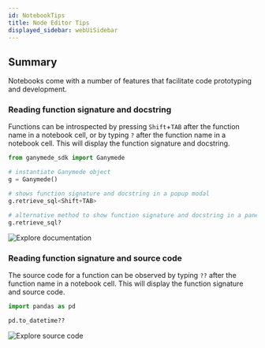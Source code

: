 ```yaml
---
id: NotebookTips
title: Node Editor Tips
displayed_sidebar: webUiSidebar
---
```


## Summary

Notebooks come with a number of features that facilitate code prototyping and development.  

### Reading function signature and docstring

Functions can be introspected by pressing `Shift`+`TAB` after the function name in a notebook cell, or by typing `?` after the function name in a notebook cell.  This will display the function signature and docstring.  

```python
from ganymede_sdk import Ganymede

# instantiate Ganymede object
g = Ganymede()

# shows function signature and docstring in a popup modal
g.retrieve_sql<Shift+TAB>

# alternative method to show function signature and docstring in a pane at the bottom of the screen
g.retrieve_sql?
```

<img alt="Explore documentation" 
      src="https://ganymede-bio.mo.cloudinary.net/apiServer/Example_Function_Docstring20230712.png"
      />
&nbsp;

### Reading function signature and source code

The source code for a function can be observed by typing `??` after the function name in a notebook cell.  This will display the function signature and source code.

```python
import pandas as pd

pd.to_datetime??
```

<img alt="Explore source code" 
      src="https://ganymede-bio.mo.cloudinary.net/apiServer/Example_Function_Source_Narrow20230712.png"
      />
&nbsp;

